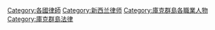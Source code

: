[[Category:各國律師|Category:各國律師]]
[[Category:新西兰律师|Category:新西兰律师]]
[[Category:庫克群島各職業人物|Category:庫克群島各職業人物]]
[[Category:庫克群島法律|Category:庫克群島法律]]